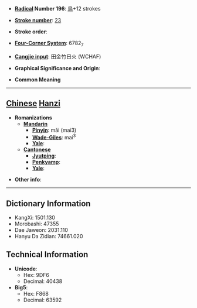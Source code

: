 * '''[[Wiktionary:Chinese radical index| Radical]] Number 196''': [[Wiktionary:Chinese radical index 鳥|鳥]]+12 strokes

* '''[[Wiktionary:Chinese total strokes index|Stroke number]]''': [[Wiktionary:Chinese total strokes index 23|23]]

* '''Stroke order''': 

* '''[[Wiktionary:Chinese four corner index|Four-Corner System]]''': 6782<sub>7</sub>

* '''[[Wiktionary:Chinese Cangjie index|Cangjie input]]''': 田金竹日火 (WCHAF)

* '''Graphical Significance and Origin''': 

* '''Common Meaning'''

----

== [[Chinese]] [[Hanzi]] ==

* '''Romanizations'''
** '''[[Mandarin]]'''
*** '''[[Pinyin]]''': mǎi (mai3)
*** '''[[Wade-Giles]]''': mai<sup>3</sup>
*** '''[[Yale]]''': 
** '''[[Cantonese]]'''
*** '''[[Jyutping]]''':
*** '''[[Penkyamp]]''': 
*** '''[[Yale]]''': 

* '''Other info''': 

----

== Dictionary Information ==

* KangXi: 1501.130
* Morobashi: 47355
* Dae Jaweon: 2031.110
* Hanyu Da Zidian: 74661.020

== Technical Information ==

* '''Unicode''':
** Hex: 9DF6
** Decimal: 40438
* '''Big5''':
** Hex: F868
** Decimal: 63592